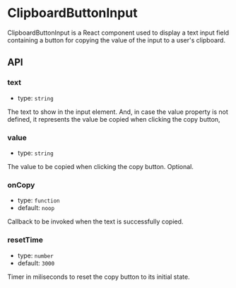 
<Meta
  title="Packages/VideoPress/Video Details Card"
  component={ClipboardButtonInput}
/>

# ClipboardButtonInput

ClipboardButtonInput is a React component used to display a text input field containing a button for copying the value of the input to a user's clipboard.

<Canvas withSource="open">
  <Story id="packages-videopress-clipboard-button-input--default" />
</Canvas>

## API

### text

- type: `string`

The text to show in the input element.
And, in case the value property is not defined, it represents the value be copied when clicking the copy button,

### value

- type: `string`

The value to be copied when clicking the copy button. Optional.

### onCopy

- type: `function`
- default: `noop`

Callback to be invoked when the text is successfully copied.

### resetTime

- type: `number`
- default: `3000`

Timer in miliseconds to reset the copy button to its initial state.
